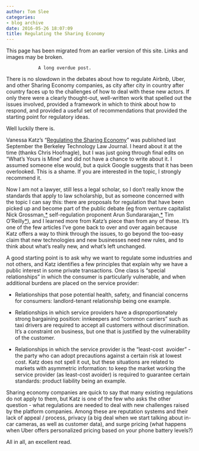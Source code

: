 ```yaml
---
author: Tom Slee
categories:
- blog archive
date: 2016-05-26 18:07:09
title: Regulating the Sharing Economy
---
```


::: {.callout-note}

This page has been migrated from an earlier version of this site. 
Links and images may be broken.

:::



				A long overdue post.

There is no slowdown in the debates about how to regulate Airbnb, Uber, and other Sharing Economy companies, as city after city in country after country faces up to the challenges of how to deal with these new actors. If only there were a clearly thought-out, well-written work that spelled out the issues involved, provided a framework in which to think about how to respond, and provided a useful set of recommendations that provided the starting point for regulatory ideas.

Well luckily there is.

Vanessa Katz's "[Regulating the Sharing Economy](http://scholarship.law.berkeley.edu/btlj/vol30/iss4/18/)" was published last September the Berkeley Technology Law Journal. I heard about it at the time (thanks Chris Hoofnagle), but I was just going through final edits on "What's Yours is Mine" and did not have a chance to write about it. I assumed someone else would, but a quick Google suggests that it has been overlooked. This is a shame. If you are interested in the topic, I strongly recommend it.

Now I am not a lawyer, still less a legal scholar, so I don't really know the standards that apply to law scholarship, but as someone concerned with the topic I can say this: there are proposals for regulation that have been picked up and become part of the public debate (eg from venture capitalist Nick Grossman,[*](http://www.nickgrossman.is/2015/06/04/regulation-the-internet-way/) self-regulation proponent Arun Sundararajan,[*](https://lawreview.uchicago.edu/page/self-regulation-and-innovation-peer-peer-sharing-economy) Tim O'Reilly[*](http://beyondtransparency.org/chapters/part-5/open-data-and-algorithmic-regulation/)), and I learned more from Katz's piece than from any of these. It's one of the few articles I've gone back to over and over again because Katz offers a way to think through the issues, to go beyond the too-easy claim that new technologies and new businesses need new rules, and to think about what's really new, and what's left unchanged.

A good starting point is to ask why we want to regulate some industries and not others, and Katz identifies a few principles that explain why we have a public interest in some private transactions. One class is "special relationships" in which the consumer is particularly vulnerable, and when additional burdens are placed on the service provider:



 	
  * Relationships that pose potential health, safety, and financial concerns for consumers: landlord-tenant relationship being one example.

 	
  * Relationships in which service providers have a disproportionately strong bargaining position: innkeepers and "common carriers" such as taxi drivers are required to accept all customers without discrimination. It's a constraint on business, but one that is justified by the vulnerability of the customer.

 	
  * Relationships in which the service provider is the "least-cost  avoider" - the party who can adopt precautions against a certain risk at lowest cost. Katz does not spell it out, but these situations are related to markets with asymmetric information: to keep the market working the service provider (as least-cost avoider) is required to guarantee certain standards: product liability being an example.


Sharing economy companies are quick to say that many existing regulations do not apply to them, but Katz is one of the few who asks the other question - what regulations are needed to deal with new challenges raised by the platform companies. Among these are reputation systems and their lack of appeal / process, privacy (a big deal when we start talking about in-car cameras, as well as customer data), and surge pricing (what happens when Uber offers personalized pricing based on your phone battery levels?)

All in all, an excellent read.		
